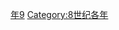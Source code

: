 {{Catnav|頁面分類|历史|歷史時代|年|8世纪各年}}

{{catmore}}
{{Commons category|779}}

[[Category:770年代|年9]]
[[Category:8世纪各年|Category:8世纪各年]]